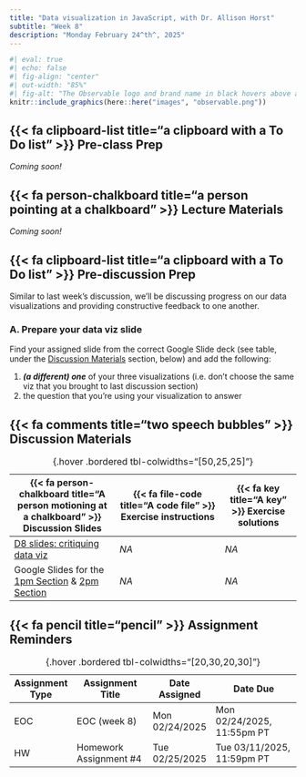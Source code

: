 ```yaml
---
title: "Data visualization in JavaScript, with Dr. Allison Horst"
subtitle: "Week 8"
description: "Monday February 24^th^, 2025"
---
```


```r
#| eval: true 
#| echo: false
#| fig-align: "center"
#| out-width: "85%" 
#| fig-alt: "The Observable logo and brand name in black hovers above a series of yellow, red, and blue data points that appear to be timeseries data."
knitr::include_graphics(here::here("images", "observable.png"))
```

## {{< fa clipboard-list title="a clipboard with a To Do list" >}} Pre-class Prep {#pre-class-prep}

*Coming soon!*

<!-- There's no *required* prep for this week's lecture. You will be able to make temporary edits to Allison's [Observable Notebook](https://observablehq.com/documentation/notebooks/) while in [Tinker mode](https://observablehq.com/documentation/collaboration/tinker-mode). If you'd like to save your changes, you may *optionally* [create a free starter account](https://observablehq.com/documentation/accounts-workspaces/accounts) (I chose to sign up using my GitHub credentials, but multiple options are provided), then [fork](https://observablehq.com/documentation/notebooks/forking) the [notebook](https://observablehq.com/@observablehq/eds-240-javascript-data-viz-follow).  -->

## {{< fa person-chalkboard title="a person pointing at a chalkboard" >}} Lecture Materials {#lecture-materials}

*Coming soon!*

<!-- ### What is Observable JS? -->

<!-- From the Quarto documentation: -->

<!-- >"[Observable JS](https://observablehq.com/@observablehq/observable-javascript) is a set of enhancements to vanilla^1^ JavaScript created by [Mike Bostock](https://en.wikipedia.org/wiki/Mike_Bostock) (also the author of [D3](https://d3js.org/)). Observable JS is distinguished by its [reactive runtime](https://github.com/observablehq/runtime), which is especially well suited for interactive data exploration and analysis." -->

<!-- [*^1^**vanilla** JavaScript is JavaScript code that is written without the aid of any external libraries or frameworks (comparable to using only base R without additional packages, e.g. like those in the `{tidyverse}`)*]{.body-text-s} -->

<!-- ### Observable Notebook(s) -->

<!-- - [EDS 240: Data visualization in JavaScript (Follow-along version)](https://observablehq.com/@observablehq/eds-240-javascript-data-viz-follow) (you'll want to Tinker with or fork this version if you want to follow along with Allison's instruction) -->
<!-- - [EDS 240: Data visualization in JavaScript (Key)](https://observablehq.com/@observablehq/eds-240-javascript-data-viz) (this version includes *all* the code Allison will cover, in case you need to refer to in during class or return to it afterwards) -->

<!-- ### Additional resources -->

<!-- - [Add JavaScript to your dataviz toolkit with Observable Plot: Learner Version](https://observablehq.com/@observablehq/r-ladies-observable-plot-feb-2023-learner-version), by Allison Horst & Ananya Roy -- materials from R-Ladies Santa Barbara meetup (2023-05-24) -->
<!-- - [Intro to Observable Plot: Exploring Taylor Swift Songs with Observable Plot](https://github.com/tashapiro/intro-observable?tab=readme-ov-file), by Tanya Shapiro -- materials from R-Ladies Philly workshop (2023-11-09) -->

## {{< fa clipboard-list title="a clipboard with a To Do list" >}} Pre-discussion Prep {#pre-discussion-prep} 
Similar to last week's discussion, we'll be discussing progress on our data visualizations and providing constructive feedback to one another.  

### A. Prepare your data viz slide 

Find your assigned slide from the correct Google Slide deck (see table, under the [Discussion Materials](week8.qmd#discussion-materials) section, below) and add the following:

1. ***(a different) one*** of your three visualizations (i.e. don't choose the same viz that you brought to last discussion section)
2. the question that you're using your visualization to answer

## {{< fa comments title="two speech bubbles" >}} Discussion Materials {#discussion-materials}

| {{< fa person-chalkboard title="A person motioning at a chalkboard" >}} Discussion Slides | {{< fa file-code title="A code file" >}} Exercise instructions | {{< fa key title="A key" >}} Exercise solutions |
|-------------------|-------------------|--------------|
| [D8 slides: critiquing data viz](discussion/week8/week8-slides.qmd){target="_blank"} | *NA* | *NA* |
| Google Slides for the [1pm Section](https://docs.google.com/presentation/d/17Z_pnnxaMxo3ssNRJJnPa1G4LImr4dZ1IWOkRMkVV6I/edit?usp=sharing){target="_blank"} & [2pm Section](https://docs.google.com/presentation/d/19yROrzmeanWq48UNWFhABkQkGSa1IkyhyOz45n0TP9A/edit?usp=sharing){target="_blank"} | *NA* | *NA* |
: {.hover .bordered tbl-colwidths="[50,25,25]"} 


## {{< fa pencil title="pencil" >}} Assignment Reminders {#assignment-reminders}

| Assignment Type | Assignment Title       | Date Assigned  | Date Due                   |
|-----------------|------------------------|----------------|----------------------------|
| EOC             | EOC (week 8)           | Mon 02/24/2025 | Mon 02/24/2025, 11:55pm PT |
| HW              | Homework Assignment #4 | Tue 02/25/2025 | Tue 03/11/2025, 11:59pm PT |
: {.hover .bordered tbl-colwidths="[20,30,20,30]"}

<!-- | Assignment Type | Assignment Title                                                       | Date Assigned  | Date Due  | -->
<!-- |-----------------|-----------------------------------------------------|----------------|----------------------------| -->
<!-- | EOC             | [EOC (week 8)](https://forms.gle/QcA6HyrHnbX11Kvv6) | Mon 02/24/2025 | Mon 02/24/2025, 11:55pm PT | -->
<!-- | HW              | [Homework Assignment #4](assignments/HW4.qmd)       | Tue 02/25/2025 | Tue 03/11/2025, 11:59pm PT | -->
<!-- : {.hover .bordered tbl-colwidths="[20,30,20,30]"} -->
